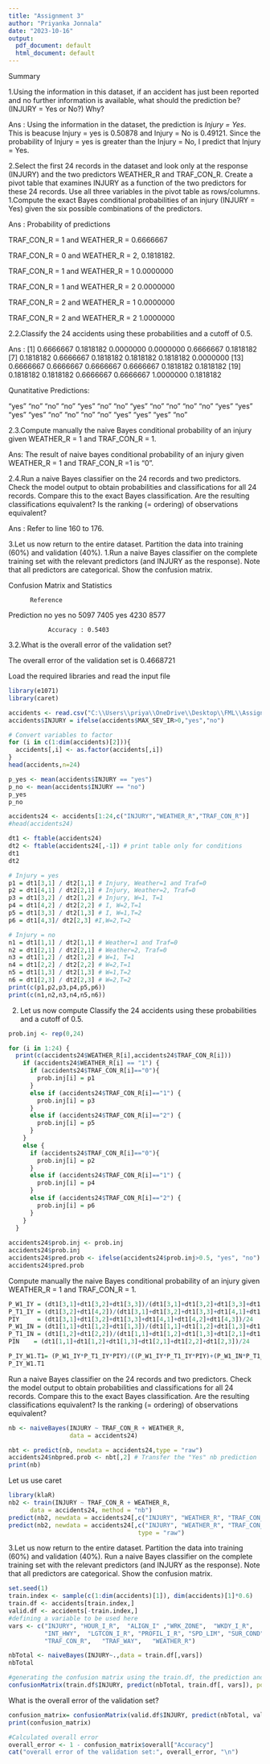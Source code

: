 ---
title: "Assignment 3"
author: "Priyanka Jonnala"
date: "2023-10-16"
output:
  pdf_document: default
  html_document: default
---
Summary

1.Using the information in this dataset, if an accident has just been reported and no further information is available, what should the prediction be? (INJURY = Yes or No?) Why?

Ans : Using the information in the dataset, the prediction is *Injury = Yes*. This is beacuse Injury = yes is 0.50878 and Injury = No is 0.49121. Since the probability of Injury = yes is greater than the Injury = No, I predict that Injury = Yes.

2.Select the first 24 records in the dataset and look only at the response (INJURY) and the two predictors WEATHER_R and TRAF_CON_R. Create a pivot table that examines INJURY as a function of the two predictors for these 24 records. Use all three variables in the pivot table as rows/columns.
  1.Compute the exact Bayes conditional probabilities of an injury (INJURY = Yes) given the six possible combinations of the predictors.
  
Ans : Probability of predictions

TRAF_CON_R = 1 and WEATHER_R = 0.6666667


TRAF_CON_R = 0 and WEATHER_R = 2, 0.1818182.

TRAF_CON_R = 1 and WEATHER_R = 1 0.0000000

TRAF_CON_R = 1 and WEATHER_R = 2 0.0000000

TRAF_CON_R = 2 and WEATHER_R = 1 0.0000000

TRAF_CON_R = 2 and WEATHER_R = 2 1.0000000

2.2.Classify the 24 accidents using these probabilities and a cutoff of 0.5.

Ans : [1] 0.6666667 0.1818182 0.0000000 0.0000000 0.6666667 0.1818182
 [7] 0.1818182 0.6666667 0.1818182 0.1818182 0.1818182 0.0000000
[13] 0.6666667 0.6666667 0.6666667 0.6666667 0.1818182 0.1818182
[19] 0.1818182 0.1818182 0.6666667 0.6666667 1.0000000 0.1818182

Qunatitative Predictions:

"yes" "no"  "no"  "no"  "yes" "no"  "no"  "yes" "no"  "no" 
"no"  "no"  "yes" "yes" "yes" "yes" "no"  "no"  "no"  "no" 
"yes" "yes" "yes" "no"

2.3.Compute manually the naive Bayes conditional probability of an injury given WEATHER_R = 1 and TRAF_CON_R = 1.

Ans: The result of naive bayes conditional probability of an injury given WEATHER_R = 1 and TRAF_CON_R =1 is "0".

2.4.Run a naive Bayes classifier on the 24 records and two predictors. Check the model output to obtain probabilities and classifications for all 24 records. Compare this to the exact Bayes classification. Are the resulting classifications equivalent? Is the ranking (= ordering) of observations equivalent?

Ans : Refer to line 160 to 176.

3.Let us now return to the entire dataset. Partition the data into training (60%) and validation (40%). 
  1.Run a naive Bayes classifier on the complete training set with the relevant predictors (and INJURY as the response). Note that all predictors are categorical. Show the confusion matrix.
  
Confusion Matrix and Statistics

          Reference
Prediction   no  yes
       no  5097 7405
       yes 4230 8577
                                          
               Accuracy : 0.5403        

3.2.What is the overall error of the validation set?

The overall error of the validation set is 0.4668721 


Load the required libraries and read the input file
```{r}
library(e1071)
library(caret)
```

```{r}
accidents <- read.csv("C:\\Users\\priya\\OneDrive\\Desktop\\FML\\Assignment 3\\accidentsFull.csv")
accidents$INJURY = ifelse(accidents$MAX_SEV_IR>0,"yes","no")
```


```{r}
# Convert variables to factor
for (i in c(1:dim(accidents)[2])){
  accidents[,i] <- as.factor(accidents[,i])
}
head(accidents,n=24)
```


```{r}
p_yes <- mean(accidents$INJURY == "yes")
p_no <- mean(accidents$INJURY == "no")
p_yes
p_no
```

```{r}
accidents24 <- accidents[1:24,c("INJURY","WEATHER_R","TRAF_CON_R")]
#head(accidents24)
```
```{r}
dt1 <- ftable(accidents24)
dt2 <- ftable(accidents24[,-1]) # print table only for conditions
dt1
dt2
```

```{r}
# Injury = yes
p1 = dt1[3,1] / dt2[1,1] # Injury, Weather=1 and Traf=0
p2 = dt1[4,1] / dt2[2,1] # Injury, Weather=2, Traf=0
p3 = dt1[3,2] / dt2[1,2] # Injury, W=1, T=1
p4 = dt1[4,2] / dt2[2,2] # I, W=2,T=1
p5 = dt1[3,3] / dt2[1,3] # I, W=1,T=2
p6 = dt1[4,3]/ dt2[2,3] #I,W=2,T=2

# Injury = no
n1 = dt1[1,1] / dt2[1,1] # Weather=1 and Traf=0
n2 = dt1[2,1] / dt2[2,1] # Weather=2, Traf=0
n3 = dt1[1,2] / dt2[1,2] # W=1, T=1
n4 = dt1[2,2] / dt2[2,2] # W=2,T=1
n5 = dt1[1,3] / dt2[1,3] # W=1,T=2
n6 = dt1[2,3] / dt2[2,3] # W=2,T=2
print(c(p1,p2,p3,p4,p5,p6))
print(c(n1,n2,n3,n4,n5,n6))
```
2. Let us now compute Classify the 24 accidents using these probabilities and a cutoff of 0.5.
```{r}
prob.inj <- rep(0,24)

for (i in 1:24) {
  print(c(accidents24$WEATHER_R[i],accidents24$TRAF_CON_R[i]))
    if (accidents24$WEATHER_R[i] == "1") {
      if (accidents24$TRAF_CON_R[i]=="0"){
        prob.inj[i] = p1
      }
      else if (accidents24$TRAF_CON_R[i]=="1") {
        prob.inj[i] = p3
      }
      else if (accidents24$TRAF_CON_R[i]=="2") {
        prob.inj[i] = p5
      }
    }
    else {
      if (accidents24$TRAF_CON_R[i]=="0"){
        prob.inj[i] = p2
      }
      else if (accidents24$TRAF_CON_R[i]=="1") {
        prob.inj[i] = p4
      }
      else if (accidents24$TRAF_CON_R[i]=="2") {
        prob.inj[i] = p6
      }
    }
  }
  
accidents24$prob.inj <- prob.inj
accidents24$prob.inj
accidents24$pred.prob <- ifelse(accidents24$prob.inj>0.5, "yes", "no")
accidents24$pred.prob
```
Compute manually the naive Bayes conditional probability of an injury given WEATHER_R = 1 and TRAF_CON_R = 1.
```{r}
P_W1_IY = (dt1[3,1]+dt1[3,2]+dt1[3,3])/(dt1[3,1]+dt1[3,2]+dt1[3,3]+dt1[4,1]+dt1[4,2]+dt1[4,3])
P_T1_IY = (dt1[3,2]+dt1[4,2])/(dt1[3,1]+dt1[3,2]+dt1[3,3]+dt1[4,1]+dt1[4,2]+dt1[4,3])
PIY     = (dt1[3,1]+dt1[3,2]+dt1[3,3]+dt1[4,1]+dt1[4,2]+dt1[4,3])/24
P_W1_IN = (dt1[1,1]+dt1[1,2]+dt1[1,3])/(dt1[1,1]+dt1[1,2]+dt1[1,3]+dt1[2,1]+dt1[2,2]+dt1[2,3])
P_T1_IN = (dt1[1,2]+dt1[2,2])/(dt1[1,1]+dt1[1,2]+dt1[1,3]+dt1[2,1]+dt1[2,2]+dt1[2,3])
PIN    = (dt1[1,1]+dt1[1,2]+dt1[1,3]+dt1[2,1]+dt1[2,2]+dt1[2,3])/24

P_IY_W1.T1= (P_W1_IY*P_T1_IY*PIY)/((P_W1_IY*P_T1_IY*PIY)+(P_W1_IN*P_T1_IN*PIN))
P_IY_W1.T1
```
 Run a naive Bayes classifier on the 24 records and two predictors. Check the model output to obtain probabilities and classifications for all 24 records. Compare this to the exact Bayes classification. Are the resulting classifications equivalent? Is the ranking (= ordering) of observations equivalent?
```{r}
nb <- naiveBayes(INJURY ~ TRAF_CON_R + WEATHER_R, 
                 data = accidents24)

nbt <- predict(nb, newdata = accidents24,type = "raw")
accidents24$nbpred.prob <- nbt[,2] # Transfer the "Yes" nb prediction
print(nb)
```
Let us use caret
```{r}
library(klaR)
nb2 <- train(INJURY ~ TRAF_CON_R + WEATHER_R, 
      data = accidents24, method = "nb")
predict(nb2, newdata = accidents24[,c("INJURY", "WEATHER_R", "TRAF_CON_R")])
predict(nb2, newdata = accidents24[,c("INJURY", "WEATHER_R", "TRAF_CON_R")],
                                    type = "raw")
```
3.Let us now return to the entire dataset. Partition the data into training (60%) and validation (40%). 
  Run a naive Bayes classifier on the complete training set with the relevant predictors (and INJURY as the response). Note that all predictors are categorical. Show the confusion matrix.
```{r}
set.seed(1)
train.index <- sample(c(1:dim(accidents)[1]), dim(accidents)[1]*0.6)  
train.df <- accidents[train.index,]
valid.df <- accidents[-train.index,]
#defining a variable to be used here
vars <- c("INJURY", "HOUR_I_R",  "ALIGN_I" ,"WRK_ZONE",  "WKDY_I_R",
          "INT_HWY",  "LGTCON_I_R", "PROFIL_I_R", "SPD_LIM", "SUR_COND",
          "TRAF_CON_R",   "TRAF_WAY",   "WEATHER_R")

nbTotal <- naiveBayes(INJURY~.,data = train.df[,vars])
nbTotal

#generating the confusion matrix using the train.df, the prediction and the classes
confusionMatrix(train.df$INJURY, predict(nbTotal, train.df[, vars]), positive = "yes")
```
What is the overall error of the validation set?
```{r}
confusion_matrix= confusionMatrix(valid.df$INJURY, predict(nbTotal, valid.df[, vars]), positive = "yes")
print(confusion_matrix)
```


```{r}
#Calculated overall error
overall_error <- 1 - confusion_matrix$overall["Accuracy"]
cat("overall error of the validation set:", overall_error, "\n")
```


